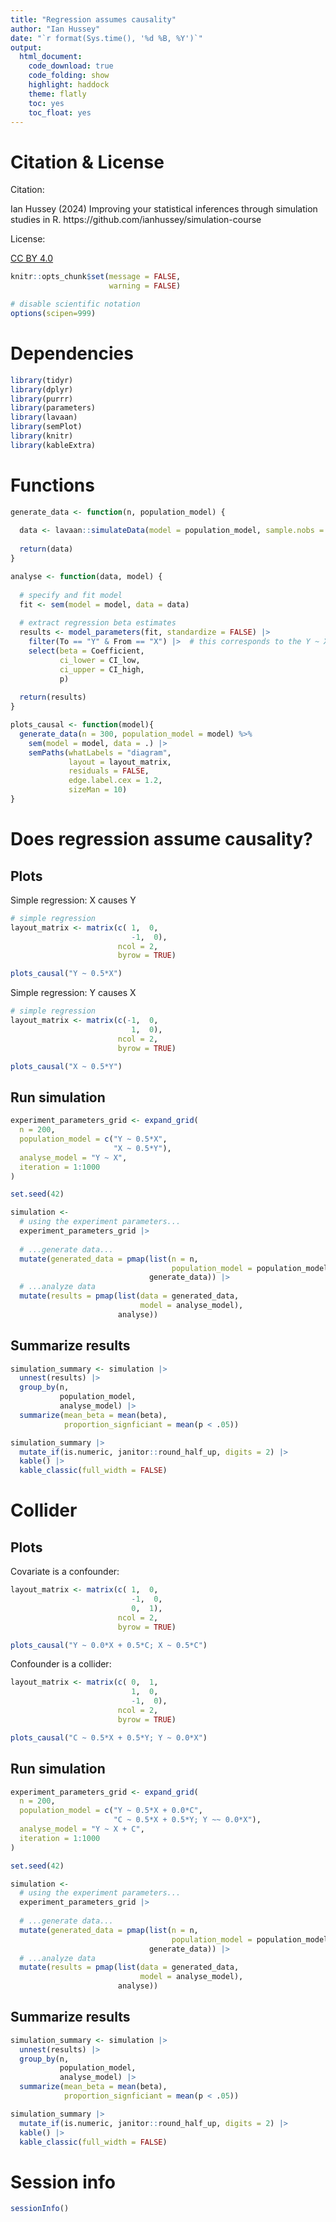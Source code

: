 ```yaml
---
title: "Regression assumes causality"
author: "Ian Hussey"
date: "`r format(Sys.time(), '%d %B, %Y')`"
output:
  html_document:
    code_download: true
    code_folding: show
    highlight: haddock
    theme: flatly
    toc: yes
    toc_float: yes
---
```


# Citation & License

Citation: 

Ian Hussey (2024) Improving your statistical inferences through simulation studies in R. https://github.com/ianhussey/simulation-course

License: 

[CC BY 4.0](https://creativecommons.org/licenses/by/4.0/deed.en)

```r

knitr::opts_chunk$set(message = FALSE, 
                      warning = FALSE)

# disable scientific notation
options(scipen=999)

```

# Dependencies

```r

library(tidyr)
library(dplyr)
library(purrr) 
library(parameters)
library(lavaan)
library(semPlot)
library(knitr)
library(kableExtra)

```

# Functions

```r

generate_data <- function(n, population_model) {
  
  data <- lavaan::simulateData(model = population_model, sample.nobs = n) 
  
  return(data)
}

analyse <- function(data, model) {
  
  # specify and fit model
  fit <- sem(model = model, data = data)
  
  # extract regression beta estimates 
  results <- model_parameters(fit, standardize = FALSE) |>
    filter(To == "Y" & From == "X") |>  # this corresponds to the Y ~ X effect
    select(beta = Coefficient,
           ci_lower = CI_low,
           ci_upper = CI_high,
           p) 
  
  return(results)
}

plots_causal <- function(model){
  generate_data(n = 300, population_model = model) %>%
    sem(model = model, data = .) |>
    semPaths(whatLabels = "diagram", 
             layout = layout_matrix, 
             residuals = FALSE,
             edge.label.cex = 1.2, 
             sizeMan = 10)
}

```

# Does regression assume causality?

## Plots

Simple regression: X causes Y

```r

# simple regression
layout_matrix <- matrix(c( 1,  0,
                           -1,  0), 
                        ncol = 2, 
                        byrow = TRUE)

plots_causal("Y ~ 0.5*X")

```

Simple regression: Y causes X

```r

# simple regression
layout_matrix <- matrix(c(-1,  0,
                           1,  0), 
                        ncol = 2, 
                        byrow = TRUE)

plots_causal("X ~ 0.5*Y")

```

## Run simulation

```r

experiment_parameters_grid <- expand_grid(
  n = 200,
  population_model = c("Y ~ 0.5*X",
                       "X ~ 0.5*Y"),
  analyse_model = "Y ~ X",
  iteration = 1:1000
) 

set.seed(42)

simulation <- 
  # using the experiment parameters...
  experiment_parameters_grid |>
  
  # ...generate data... 
  mutate(generated_data = pmap(list(n = n,
                                    population_model = population_model),
                               generate_data)) |>
  # ...analyze data 
  mutate(results = pmap(list(data = generated_data,
                             model = analyse_model),
                        analyse))

```

## Summarize results

```r

simulation_summary <- simulation |>
  unnest(results) |>
  group_by(n,
           population_model,
           analyse_model) |>
  summarize(mean_beta = mean(beta),
            proportion_signficiant = mean(p < .05))

simulation_summary |>
  mutate_if(is.numeric, janitor::round_half_up, digits = 2) |>
  kable() |>
  kable_classic(full_width = FALSE)

```

# Collider

## Plots

Covariate is a confounder:

```r

layout_matrix <- matrix(c( 1,  0,
                           -1,  0,
                           0,  1), 
                        ncol = 2, 
                        byrow = TRUE)

plots_causal("Y ~ 0.0*X + 0.5*C; X ~ 0.5*C")

```

Confounder is a collider:

```r

layout_matrix <- matrix(c( 0,  1,
                           1,  0,
                           -1,  0), 
                        ncol = 2, 
                        byrow = TRUE)

plots_causal("C ~ 0.5*X + 0.5*Y; Y ~ 0.0*X")

```

## Run simulation

```r

experiment_parameters_grid <- expand_grid(
  n = 200,
  population_model = c("Y ~ 0.5*X + 0.0*C",
                       "C ~ 0.5*X + 0.5*Y; Y ~~ 0.0*X"),
  analyse_model = "Y ~ X + C",
  iteration = 1:1000
)

set.seed(42)

simulation <- 
  # using the experiment parameters...
  experiment_parameters_grid |>
  
  # ...generate data...
  mutate(generated_data = pmap(list(n = n,
                                    population_model = population_model),
                               generate_data)) |>
  # ...analyze data
  mutate(results = pmap(list(data = generated_data,
                             model = analyse_model),
                        analyse))

```

## Summarize results

```r

simulation_summary <- simulation |>
  unnest(results) |>
  group_by(n,
           population_model,
           analyse_model) |>
  summarize(mean_beta = mean(beta),
            proportion_signficiant = mean(p < .05))

simulation_summary |>
  mutate_if(is.numeric, janitor::round_half_up, digits = 2) |>
  kable() |>
  kable_classic(full_width = FALSE)

```

# Session info

```r

sessionInfo()

```


